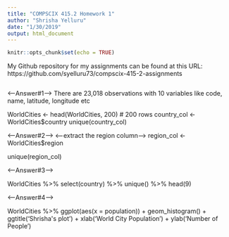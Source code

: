 ```yaml
---
title: "COMPSCIX 415.2 Homework 1"
author: "Shrisha Yelluru"
date: "1/30/2019"
output: html_document
---
```


```r
knitr::opts_chunk$set(echo = TRUE)
```
My Github repository for my assignments can be found at this URL: https://github.com/syelluru73/compscix-415-2-assignments

```r
```
<--Answer#1-->
There are 23,018 observations with 10 variables like code, name, latitude, longitude etc

WorldCities <- head(WorldCities, 200) # 200 rows
country_col <- WorldCities$country
unique(country_col)

<--Answer#2-->
<--extract the region column-->
region_col <- WorldCities$region

unique(region_col)

<--Answer#3-->

WorldCities %>% select(country) %>% unique() %>% head(9)

<--Answer#4-->

WorldCities %>% ggplot(aes(x = population)) +
  geom_histogram() +
  ggtitle('Shrisha\'s plot') +
  xlab('World City Population') +
  ylab('Number of People')
